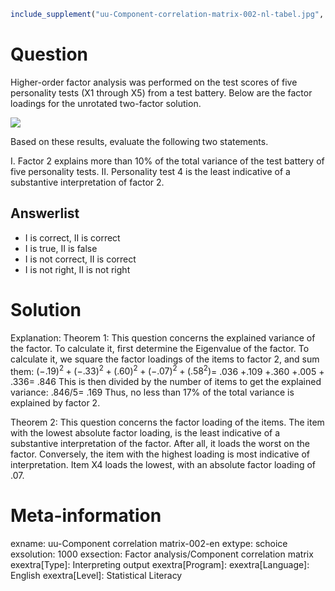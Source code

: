 ```r
include_supplement("uu-Component-correlation-matrix-002-nl-tabel.jpg", recursive = TRUE)
```


Question
========
Higher-order factor analysis was performed on the test scores of five personality tests (X1 through X5) from a test battery. Below are the factor loadings for the unrotated two-factor solution.

![](uu-Component-correlation-matrix-002-nl-tabel.jpg)

Based on these results, evaluate the following two statements.

I. Factor 2 explains more than 10% of the total variance of the test battery of five personality tests. II. Personality test 4 is the least indicative of a substantive interpretation of factor 2.

Answerlist
----------
* I is correct, II is correct
* I is true, II is false
* I is not correct, II is correct
* I is not right, II is not right


Solution
========
Explanation: Theorem 1: This question concerns the explained variance of the factor. To calculate it, first determine the Eigenvalue of the factor. To calculate it, we square the factor loadings of the items to factor 2, and sum them:
$(-.19)^2+(-.33)^2+ (.60)^2+(-.07)^2+(.58^2)$= .036 +.109 +.360 +.005 + .336= .846 This is then divided by the number of items to get the explained variance: .846/5= .169 Thus, no less than 17% of the total variance is explained by factor 2.

Theorem 2: This question concerns the factor loading of the items. The item with the lowest absolute factor loading, is the least indicative of a substantive interpretation of the factor. After all, it loads the worst on the factor. Conversely, the item with the highest loading is most indicative of interpretation. Item X4 loads the lowest, with an absolute factor loading of .07.

Meta-information
================
exname: uu-Component correlation matrix-002-en
extype: schoice
exsolution: 1000
exsection: Factor analysis/Component correlation matrix
exextra[Type]: Interpreting output
exextra[Program]:
exextra[Language]: English
exextra[Level]: Statistical Literacy
